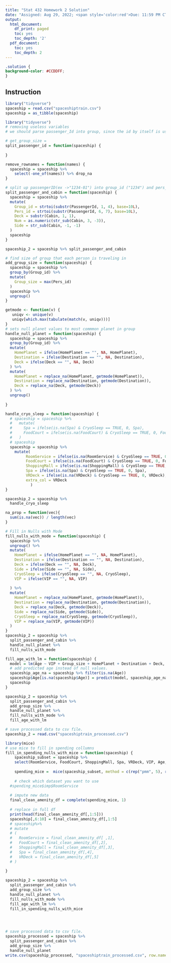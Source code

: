 ```yaml
---
title: "Stat 432 Homework 2 Solution"
date: "Assigned: Aug 29, 2022; <span style='color:red'>Due: 11:59 PM CT, Sep 15, 2022</span>"
output:
  html_document:
    df_print: paged
    toc: yes
    toc_depth: '2'
  pdf_document:
    toc: yes
    toc_depth: 2
---
```


<style>
body {
text-align: justify}
</style>

```css
.solution {
background-color: #CCDDFF;
}
```

## Instruction

```r
library("tidyverse")
spaceship = read.csv("spaceshiptrain.csv")
spaceship = as_tibble(spaceship)

```
```r
library("tidyverse")
# removing useless variables
# we should parse passenger_Id into group, since the id by itself is useless, but data about the group metadata might be useful(size of group they're in?)

# get_group_size =
split_passenger_id = function(spaceship) {
  
}

remove_rownames = function(names) {
  spaceship = spaceship %>% 
    select(-one_of(names)) %>% drop_na
}


```  
```r
# split up passengerID(ex ->"1234-01") into group_id ("1234") and pers_id ("01). Also splits up cabin(ex-> "F/226/P") int Deck("F"), Num(226) and Side("P")
split_passenger_and_cabin = function(spaceship) {
  spaceship = spaceship %>% 
  mutate(
    Group_id = strtoi(substr(PassengerId, 1, 4), base=10L),
    Pers_id = strtoi(substr(PassengerId, 6, 7), base=10L),
    Deck = substr(Cabin, 1, 1),
    Num = as.numeric(str_sub(Cabin, 3, -3)),
    Side = str_sub(Cabin, -1, -1)
  )
  spaceship
}

spaceship_2 = spaceship %>% split_passenger_and_cabin


``` 
```r
# find size of group that each person is traveling in
add_group_size = function(spaceship) {
  spaceship = spaceship %>% 
  group_by(Group_id) %>%
  mutate(
    Group_size = max(Pers_id)
  )
  spaceship %>%
  ungroup()
}

```
```r
getmode <- function(v) {
   uniqv <- unique(v)
   uniqv[which.max(tabulate(match(v, uniqv)))]
}
# sets null planet values to most commmon planet in group
handle_null_planet = function(spaceship) {
  spaceship = spaceship %>% 
  group_by(Group_id) %>%
  mutate(
    HomePlanet = ifelse(HomePlanet == "", NA, HomePlanet),
    Destination = ifelse(Destination == "", NA, Destination),
    Deck = ifelse(Deck == "", NA, Deck)
  ) %>%
  mutate(
    HomePlanet = replace_na(HomePlanet, getmode(HomePlanet)),
    Destination = replace_na(Destination, getmode(Destination)),
    Deck = replace_na(Deck, getmode(Deck))
  ) %>%
  ungroup()
  
}
```
```r

handle_cryo_sleep = function(spaceship) {
  # spaceship = spaceship %>% 
  #   mutate(
  #     Spa = ifelse(is.na(Spa) & CryoSleep == TRUE, 0, Spa),
  #     FoodCourt = ifelse(is.na(FoodCourt) & CryoSleep == TRUE, 0, FoodCourt),
  #   )
  # spaceship
  spaceship = spaceship %>%
    mutate(
         RoomService = ifelse(is.na(RoomService) & CryoSleep == TRUE, 0, RoomService),
         FoodCourt = ifelse(is.na(FoodCourt) & CryoSleep == TRUE, 0, FoodCourt),
         ShoppingMall = ifelse(is.na(ShoppingMall) & CryoSleep == TRUE, 0, ShoppingMall),
         Spa = ifelse(is.na(Spa) & CryoSleep == TRUE, 0, Spa),
         VRDeck = ifelse(is.na(VRDeck) & CryoSleep == TRUE, 0, VRDeck),
         extra_col = VRDeck
           )
}

spaceship_2 = spaceship %>% 
  handle_cryo_sleep

na_prop = function(vec){
  sum(is.na(vec)) / length(vec)
}

```
```r
# Fill in Nulls with Mode
fill_nulls_with_mode = function(spaceship) {
  spaceship %>%
  ungroup() %>%
  mutate(
    HomePlanet = ifelse(HomePlanet == "", NA, HomePlanet),
    Destination = ifelse(Destination == "", NA, Destination),
    Deck = ifelse(Deck == "", NA, Deck),
    Side = ifelse(Side == "", NA, Side),
    CryoSleep = ifelse(CryoSleep == "", NA, CryoSleep),
    VIP = ifelse(VIP == "", NA, VIP)
    
  ) %>%
  mutate(
    HomePlanet = replace_na(HomePlanet, getmode(HomePlanet)),
    Destination = replace_na(Destination, getmode(Destination)),
    Deck = replace_na(Deck, getmode(Deck)),
    Side = replace_na(Side, getmode(Side)),
    CryoSleep = replace_na(CryoSleep, getmode(CryoSleep)),
    VIP = replace_na(VIP, getmode(VIP))
  ) 
}
spaceship_2 = spaceship %>% 
  split_passenger_and_cabin %>% 
  handle_null_planet %>%
  fill_nulls_with_mode
```
```r
fill_age_with_lm = function(spaceship) {
  model = lm(Age ~ VIP + Group_size + HomePlanet + Destination + Deck, data = spaceship)
  # add predicted age instead of null values.
  spaceship_age_na = spaceship %>% filter(is.na(Age))
  spaceship$Age[is.na(spaceship$Age)] = predict(model, spaceship_age_na)
  spaceship
}

spaceship_2 = spaceship %>% 
  split_passenger_and_cabin %>% 
  add_group_size %>%
  handle_null_planet %>%
  fill_nulls_with_mode %>%
  fill_age_with_lm

```
```r
# save processed data to csv file.
spaceship_2 = read.csv("spaceshiptrain_processed.csv")

```
```r
library(mice)
# use mice to fill in spending collumns
fill_in_spending_nulls_with_mice = function(spaceship) {
    spaceship_subset = spaceship %>% 
    select(RoomService, FoodCourt, ShoppingMall, Spa, VRDeck, VIP, Age, Side, Deck, Group_size)
    
    spending_mice =  mice(spaceship_subset, method = c(rep("pmm", 5), rep("", 5)), maxit = 20)
    
    # check which dataset you want to use
  #spending_mice$imp$RoomService
  
  # impute new data
  final_clean_amenity_df = complete(spending_mice, 1)
  
  # replace in full df
  print(head(final_clean_amenity_df[,1:5]))
  spaceship[,6:10] = final_clean_amenity_df[,1:5]
  # spaceship%>%
  # mutate
  # (
  #   RoomService = final_clean_amenity_df[ ,1],
  #   FoodCourt = final_clean_amenity_df[,2],
  #   ShoppingMall = final_clean_amenity_df[,3],
  #   Spa = final_clean_amenity_df[,4],
  #   VRDeck = final_clean_amenity_df[,5]
  # )
  
}

spaceship_2 = spaceship %>% 
  split_passenger_and_cabin %>% 
  add_group_size %>%
  handle_null_planet %>%
  fill_nulls_with_mode %>%
  fill_age_with_lm %>%
  fill_in_spending_nulls_with_mice
  




```

```r
# save processed data to csv file.
spaceship_processed = spaceship %>% 
  split_passenger_and_cabin %>%
  add_group_size %>%
  handle_null_planet
write.csv(spaceship_processed, "spaceshiptrain_processed.csv", row.names= FALSE)

```
  
